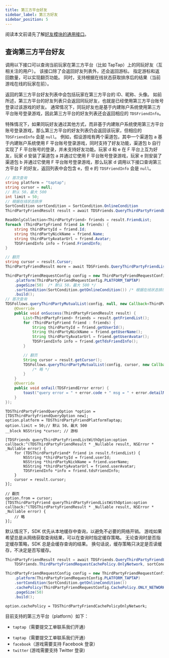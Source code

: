 ```yaml
---
title: 第三方平台好友
sidebar_label: 第三方好友
sidebar_position: 5
---
```



阅读本文前请先了解[好友模块的通用接口](/sdk/friends/guide/)。

## 查询第三方平台好友

调用以下接口可以查询当前玩家在第三方平台（比如 TapTap）上的同玩好友（互相关注的用户）。
该接口除了会返回好友列表外，还会返回游标。
指定游标和返回数量，可以实现翻页功能。
同时，支持根据在线状态获取排序后的结果（当前游戏在线的玩家在前）。

返回的第三方平台好友列表中会包括玩家在第三方平台的 ID、昵称、头像。
如前所述，第三方平台的好友列表只会返回同玩好友，也就是已经使用第三方平台账号登录过该游戏的好友。
通常情况下，同玩好友也是基于内建账户系统使用第三方平台账号登录游戏，因此第三方平台的好友列表还会返回相应的 `TDSFriendInfo`。

特殊情况下，如果同玩好友通过其他方式，而非基于内建账户系统使用第三方平台账号登录游戏，那么第三方平台的好友列表仍会返回该玩家，但相应的 `TDSFriendInfo` 会是 `null`。
例如，假设游戏有两个渠道包，其中一个渠道包 a 基于内建账户系统使用 F 平台账号登录游戏，同时支持了好友功能，渠道包 b 自行实现了 F 平台账号的登录，并未支持好友功能。玩家 d 和 e 在 F 平台上互为好友，玩家 d 安装了渠道包 a 并通过它使用 F 平台账号登录游戏，玩家 e 则安装了渠道包 b 并通过它使用 F 平台账号登录游戏，那么玩家 d 调用以下接口查询第三方平台 F 的好友，返回列表中会包含 e，但 e 的 `TDSFriendInfo` 会是 `null`。

<MultiLang>

```cs
// 首次查询
string platform = "taptap";
string cursor = null;
// 默认 50，最大 500
int limit = 50;
// 根据在线状态排序
SortCondition sortCondition = SortCondition.OnlineCondition
ThirdPartyFriendResult result = await TDSFriends.QueryThirdPartyFriendList(platform, cursor, limit, condition: sortCondition);

ReadOnlyCollection<ThirdPartyFriend> friends = result.FriendList;
foreach (ThirdPartyFriend friend in friends) {
    string thirdPartyId = friend.Id;
    string thirdPartyNickName = friend.Name;
    string thirdPartyAvatarUrl = friend.Avatar;
    TDSFriendInfo info = friend.FriendInfo;
}

// 翻页
string cursor = result.Cursor;
ThirdPartyFriendResult more = await TDSFriends.QueryThirdPartyFriendList(platform, cursor, limit, condition: sortCondition);
```

```java
ThirdPartyFriendRequestConfig config = new ThirdPartyFriendRequestConfig.Builder()
    .platform(ThirdPartyFriendRequestConfig.PLATFORM_TAPTAP)
    .pageSize(50)  /* 默认 50，最大 500 */
    .sortCondition(SortCondition.getOnlineCondition()) /* 根据在线状态排序 */
    .build();
// 首次查询
TDSFollows.queryThirdPartyMutualList(config, null, new Callback<ThirdPartyFriendResult>() {
    @Override
    public void onSuccess(ThirdPartyFriendResult result) {
        List<ThirdPartyFriend> friends = result.getFriendList();
        for (ThirdPartyFriend friend : friends) {
            String thirdPartyId = friend.getUserId();
            String thirdPartyNickName = friend.getUserName();
            String thirdPartyAvatarUrl = friend.getUserAvatar();
            TDSFriendInfo info = friend.getTdsFriendInfo();
        }

        // 翻页
        String cursor = result.getCursor();
        TDSFollows.queryThirdPartyMutualList(config, cursor, new Callback<ThirdPartyFriendResult>() {
            /* 略 */
        }
    }
    @Override
    public void onFail(TDSFriendError error) {
        toast("query error = " + error.code + " msg = " + error.detailMessage);
    }
});
```

```objc
TDSThirdPartyFriendQueryOption *option = [TDSThirdPartyFriendQueryOption new];
option.platform = TDSThirdPartyFriendPlatformTaptap;
option.limit = 50;// 默认 50，最大 500
__block NSString *cursor; // 游标

[TDSFriends queryThirdPartyFriendListWithOption:option
callback:^(TDSThirdPartyFriendResult * _Nullable result, NSError * _Nullable error) {
    for (TDSThirdPartyFriend* friend in result.friendList) {
        NSString *thirdPartyId = friend.userId;
        NSString *thirdPartyNickName = friend.userName;
        NSString *thirdPartyAvatarUrl = friend.userAvatar;
        TDSFriendInfo *info = friend.tdsFriendInfo;
    }
    cursor = result.cursor;
}];

// 翻页
option.from = cursor;
[TDSThirdPartyFriend queryThirdPartyFriendListWithOption:option
callback:^(TDSThirdPartyFriendResult * _Nullable result, NSError * _Nullable error) {
    // 略
}];
```

</MultiLang>

默认情况下，SDK 优先从本地缓存中查询，以避免不必要的网络开销。
游戏如果希望总是从网络获取查询结果，可以在查询时指定缓存策略。
无论查询时是否指定缓存策略，SDK 总是会缓存查询的结果。
换句话说，缓存策略只决定是否读缓存，不决定是否写缓存。

<MultiLang>

```cs
ThirdPartyFriendResult result = await TDSFriends.QueryThirdPartyFriendList(platform, cursor, limit,
    TDSFriends.ThirdPartyFriendRequestCachePolicy.OnlyNetwork, sortCondition);
```

```java
ThirdPartyFriendRequestConfig config = new ThirdPartyFriendRequestConfig.Builder()
    .platform(ThirdPartyFriendRequestConfig.PLATFORM_TAPTAP)
    .sortCondition(SortCondition.getOnlineCondition())
    .cachePolicy(ThirdPartyFriendRequestConfig.CachePolicy.ONLY_NETWORK)
    .pageSize(50)
    .build();
```

```objc
option.cachePolicy = TDSThirdPartyFriendCachePolicyOnlyNetwork;
```

</MultiLang>

目前支持的第三方平台（platform）如下：

<Conditional region="cn">

- `taptap`（需要提交工单联系我们开通）

</Conditional>

<Conditional region="global">

- `taptap`（需要提交工单联系我们开通）
- `facebook`（游戏需要支持 Facebook 登录）
- `twitter` (游戏需要支持 Twitter 登录)

</Conditional>
